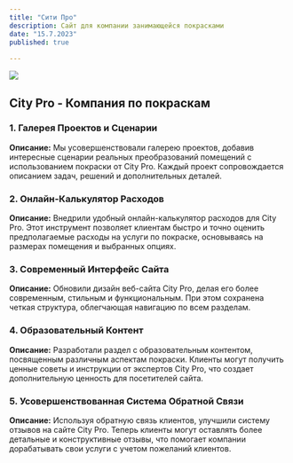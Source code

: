 ```yaml
---
title: "Сити Про"
description: Сайт для компании занимающейся покрасками
date: "15.7.2023"
published: true
  
---
```


[![](/city.png)](https://www.figma.com/file/vKmlDCUEkmJFC1qphloP7p/Сити-про-(Community)?type=design&node-id=0-1&mode=design&t=Vv8DL0yuQBVNEpxx-0) 


## City Pro - Компания по покраскам

### 1. Галерея Проектов и Сценарии

**Описание:**
Мы усовершенствовали галерею проектов, добавив интересные сценарии реальных преобразований помещений с использованием покраски от City Pro. Каждый проект сопровождается описанием задач, решений и дополнительных деталей.

### 2. Онлайн-Калькулятор Расходов

**Описание:**
Внедрили удобный онлайн-калькулятор расходов для City Pro. Этот инструмент позволяет клиентам быстро и точно оценить предполагаемые расходы на услуги по покраске, основываясь на размерах помещения и выбранных опциях.

### 3. Современный Интерфейс Сайта

**Описание:**
Обновили дизайн веб-сайта City Pro, делая его более современным, стильным и функциональным. При этом сохранена четкая структура, облегчающая навигацию по всем разделам.

### 4. Образовательный Контент

**Описание:**
Разработали раздел с образовательным контентом, посвященным различным аспектам покраски. Клиенты могут получить ценные советы и инструкции от экспертов City Pro, что создает дополнительную ценность для посетителей сайта.

### 5. Усовершенствованная Система Обратной Связи

**Описание:**
Используя обратную связь клиентов, улучшили систему отзывов на сайте City Pro. Теперь клиенты могут оставлять более детальные и конструктивные отзывы, что помогает компании дорабатывать свои услуги с учетом пожеланий клиентов.
